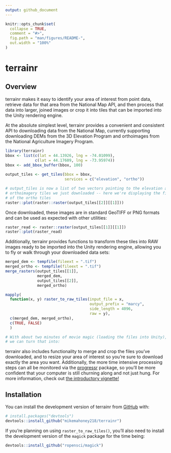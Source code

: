 ```yaml
---
output: github_document
---
```


<!-- README.md is generated from README.Rmd. Please edit that file -->

```r
knitr::opts_chunk$set(
  collapse = TRUE,
  comment = "#>",
  fig.path = "man/figures/README-",
  out.width = "100%"
)
```

# terrainr

<!-- badges: start -->

<!-- badges: end -->

## Overview

terrainr makes it easy to identify your area of interest from point data, 
retrieve data for that area from the National Map API, and then process that 
data into larger, joined images or crop it into tiles that can be imported into 
the Unity rendering engine.

At the absolute simplest level, terrainr provides a convenient and consistent 
API to downloading data from the National Map, currently supporting downloading 
DEMs from the 3D Elevation Program and orthoimages from the National Agriculture
Imagery Program.

```r
library(terrainr)
bbox <- list(c(lat = 44.13926, lng = -74.01099),
             c(lat = 44.17609, lng = -73.95974))
bbox <- add_bbox_buffer(bbox, 100)
             
output_tiles <- get_tiles(bbox = bbox,
                          services = c("elevation", "ortho"))

# output_tiles is now a list of two vectors pointing to the elevation and 
# orthoimagery tiles we just downloaded -- here we're displaying the first
# of the ortho tiles
raster::plot(raster::raster(output_tiles[[2]][[1]]))
```

Once downloaded, these images are in standard GeoTIFF or PNG formats and can be
used as expected with other utilities:

```r
raster_read <- raster::raster(output_tiles[[1]][[1]])
raster::plot(raster_read)
```

Additionally, terrainr provides functions to transform these tiles into RAW 
images ready to be imported into the Unity rendering engine, allowing you to 
fly or walk through your downloaded data sets:

```r
merged_dem <- tempfile(fileext = ".tif")
merged_ortho <- tempfile(fileext = ".tif")
merge_rasters(output_tiles[[1]], 
              merged_dem,
              output_tiles[[2]],
              merged_ortho)

mapply(
  function(x, y) raster_to_raw_tiles(input_file = x, 
                                     output_prefix = "marcy", 
                                     side_length = 4096, 
                                     raw = y),
  c(merged_dem, merged_ortho),
  c(TRUE, FALSE)
  )
```



```r
# With about two minutes of movie magic (loading the files into Unity), 
# we can turn that into:

```


terrainr also includes functionality to merge and crop the files you've 
downloaded, and to resize your area of interest so you're sure to download 
exactly the area you want. Additionally, the more time intensive processing 
steps can all be monitored via the [progressr](https://github.com/HenrikBengtsson/progressr)
package, so you'll be more confident that your computer is still churning along
and not just hung. For more information, check out 
[the introductory vignette!](https://mikemahoney218.github.io/terrainr/articles/overview.html)

## Installation

You can install the development version of terrainr from [GitHub](https://github.com/mikemahoney218/terrainr) 
with:

``` r
# install.packages("devtools")
devtools::install_github("mikemahoney218/terrainr")
```

If you're planning on using `raster_to_raw_tiles()`, you'll also need to install
the development version of the `magick` package for the time being:

``` r
devtools::install_github("ropensci/magick")
```
